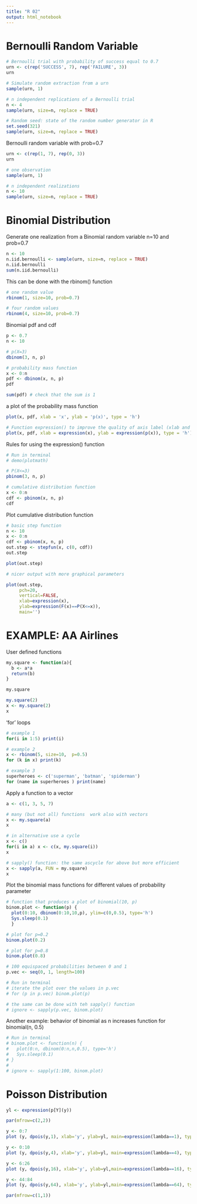 ```yaml
---
title: "R 02"
output: html_notebook
---
```


# Bernoulli Random Variable

```r
# Bernoulli trial with probability of success equal to 0.7
urn <- c(rep('SUCCESS', 7), rep('FAILURE', 3))
urn

# Simulate random extraction from a urn
sample(urn, 1)

# n independent replications of a Bernoulli trial
n <- 4
sample(urn, size=n, replace = TRUE)

# Random seed: state of the random number generator in R
set.seed(321)
sample(urn, size=n, replace = TRUE)
```

Bernoulli random variable with prob=0.7

```r
urn <- c(rep(1, 7), rep(0, 3))
urn

# one observation 
sample(urn, 1) 

# n independent realizations
n <- 10
sample(urn, size=n, replace = TRUE)
```

# Binomial Distribution

Generate one realization from a Binomial random variable n=10 and prob=0.7

```r
n <- 10
n.iid.bernoulli <- sample(urn, size=n, replace = TRUE)
n.iid.bernoulli
sum(n.iid.bernoulli)
```

This can be done with the rbinom() function

```r
# one random value
rbinom(1, size=10, prob=0.7)

# four random values
rbinom(4, size=10, prob=0.7)
```

Binomial pdf and cdf

```r
p <- 0.7
n <- 10

# p(X=3)
dbinom(3, n, p)

# probability mass function 
x <- 0:n
pdf <- dbinom(x, n, p)
pdf

sum(pdf) # check that the sum is 1
```

a plot of the probability mass function

```r
plot(x, pdf, xlab = 'x', ylab = 'p(x)', type = 'h')

# Function expression() to improve the quality of axis label (xlab and ylab)
plot(x, pdf, xlab = expression(x), ylab = expression(p(x)), type = 'h')
```

Rules for using the expression() function

```r
# Run in terminal
# demo(plotmath)
```

```r
# P(X<=3)
pbinom(3, n, p)

# cumulative distribution function
x <- 0:n
cdf <- pbinom(x, n, p)
cdf

```

Plot cumulative distribution function

```r
# basic step function
n <- 10
x <- 0:n
cdf <- pbinom(x, n, p)
out.step <- stepfun(x, c(0, cdf))
out.step

plot(out.step)

# nicer output with more graphical parameters

plot(out.step,
     pch=20,
     vertical=FALSE,
     xlab=expression(x),
     ylab=expression(F(x)==P(X<=x)),
     main='')
```

# EXAMPLE: AA Airlines

User defined functions

```r
my.square <- function(a){
  b <- a*a
  return(b)
}

my.square

my.square(2)
x <- my.square(2)
x
```

'for' loops

```r
# example 1
for(i in 1:5) print(i)

# example 2
x <- rbinom(5, size=10,  p=0.5)
for (k in x) print(k)

# example 3
superheroes <- c('superman', 'batman', 'spiderman')
for (name in superheroes ) print(name)
```

Apply a function to a vector

```r
a <- c(1, 3, 5, 7)

# many (but not all) functions  work also with vectors 
x <- my.square(a)
x

# in alternative use a cycle
x <- c()
for(i in a) x <- c(x, my.square(i))
x

# sapply() function: the same ascycle for above but more efficient
x <- sapply(a, FUN = my.square)
x
```

Plot the binomial mass functions for different values of probability parameter

```r
# function that produces a plot of binomial(10, p)
binom.plot <- function(p) {
  plot(0:10, dbinom(0:10,10,p), ylim=c(0,0.5), type='h')
  Sys.sleep(0.1)
  }

# plot for p=0.2
binom.plot(0.2)

# plot for p=0.8
binom.plot(0.8)

# 100 equispaced probabilities between 0 and 1
p.vec <- seq(0, 1, length=100)

# Run in terminal
# iterate the plot over the values in p.vec 
# for (p in p.vec) binom.plot(p)

# the same can be done with teh sapply() function
# ignore <- sapply(p.vec, binom.plot)
```

Another example: behavior of binomial as n increases function for binomial(n, 0.5)

```r
# Run in terminal
# binom.plot <- function(n) {
#   plot(0:n, dbinom(0:n,n,0.5), type='h')
#   Sys.sleep(0.1)
# }
# 
# ignore <- sapply(1:100, binom.plot)
```

# Poisson Distribution

```r
yl <- expression(p[Y](y))

par(mfrow=c(2,2))

y <- 0:7
plot (y, dpois(y,1), xlab='y', ylab=yl, main=expression(lambda==1), type='h')

y <- 0:10
plot (y, dpois(y,4), xlab='y', ylab=yl, main=expression(lambda==4), type='h')

y <- 6:26
plot (y, dpois(y,16), xlab='y', ylab=yl,main=expression(lambda==16), type='h')

y <- 44:84
plot (y, dpois(y,64), xlab='y', ylab=yl,main=expression(lambda==64), type='h')

par(mfrow=c(1,1))
```
